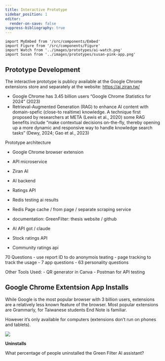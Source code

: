 ```yaml
---
title: Interactive Prototype
sidebar_position: 1
editor:
  render-on-save: false
suppress-bibliography: true
---
```





````mdx-code-block
import MyEmbed from '/src/components/Embed'
import Figure from '/src/components/Figure'
import Watch from '../images/prototypes/ai-watch.png'
import Susan from '../images/prototypes/susan-pink-app.png'
````

## Prototype Development

The interactive prototype is publicy available at the Google Chrome
extensions store and separately at the website: https://ai.ziran.tw/

-   Google Chrome has 3.45 billion users “Google Chrome Statistics for
    2024” (2023)
-   Retrieval-Augmented Generation (RAG) to enhance AI content with
    domain-spefic (close-to realtime) knowledge. A technique first
    proposed by researchers at META (Lewis et al., 2020) some RAG
    benefits include “make contextual decisions on-the-fly, thereby
    opening up a more dynamic and responsive way to handle knowledge
    search tasks” (Dewy, 2024; Gao et al., 2023)

Prototype architecture

-   Google Chrome browser extension

-   API microservice

-   Ziran AI

-   AI backend

-   Ratings API

-   Redis testing ai results

-   Redis Page cache / from page / separate scraping service

-   documentation: GreenFilter: thesis website / github

-   AI API got / claude

-   Stock ratings API

-   Community ratings api

70 Questions - use report ID to do anonymois teating - page tracking to
track the usage - 7 app questions - 63 personality questions

Other Tools Used: - QR generator in Canva - Postman for API testing

## Google Chrome Extentsion App Installs

While Google is the most popular browser with 3 billion users,
extensions are a relatively less known feature of the browser. Most
popular extensions are Grammarly, for Taiwanese students End Note is
familiar.

However it’s only available for computers (extensions don’t run on
phones and tablets).

![](interactive_files/figure-markdown_strict/cell-3-output-1.png)

**Uninstalls**

What percentage of people uninstalled the Green Filter AI assistant?
